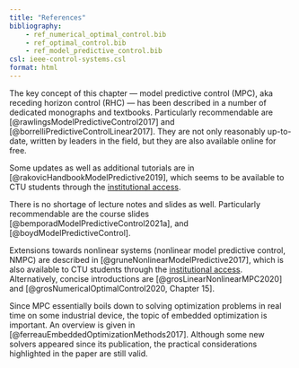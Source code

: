 ```yaml
---
title: "References"
bibliography: 
    - ref_numerical_optimal_control.bib
    - ref_optimal_control.bib
    - ref_model_predictive_control.bib
csl: ieee-control-systems.csl
format: html
---
```


The key concept of this chapter — model predictive control (MPC), aka receding horizon control (RHC) — has been described in a number of dedicated monographs and textbooks. Particularly recommendable are [@rawlingsModelPredictiveControl2017] and [@borrelliPredictiveControlLinear2017]. They are not only reasonably up-to-date, written by leaders in the field, but they are also available online for free.

Some updates as well as additional tutorials are in [@rakovicHandbookModelPredictive2019], which seems to be available to CTU students through the [institutional access](https://ebookcentral.proquest.com/lib/cvut/detail.action?docID=5504961).

There is no shortage of lecture notes and slides as well. Particularly recommendable are the course slides [@bemporadModelPredictiveControl2021a], and [@boydModelPredictiveControl].

Extensions towards nonlinear systems (nonlinear model predictive control, NMPC) are described in [@gruneNonlinearModelPredictive2017], which is also available to CTU students through the [institutional access](https://cvut.summon.serialssolutions.com/#!/search?bookMark=eNqFkUtPwzAQhA0URFr6AzggVb0gDqF-JbGPUJWHVMEFcbUc22lDQ1xsp_x93AZx5biab0a7s0Mwll1YmzbUSgajAbhE8BZBWMx4wVKSEsRTmkNM0_wIDEkcDxM-BglGvEgLhPhJLzBCMUEDkEAUrRnJ6BlIeI6LDDKOz8HY-w8Io5hjWKAETF9s29StkW7yabVpJltndK1CvTMTZdvgbHMBTivZeDMGg-A6MwLvD4u3-VO6fH18nt8tU0lggVla8kqpjLOSxWhNKoxIqaqq1JQZU5WVolrpnGhGFUKGasmqkjIc3UyznOZkBK76YLXrgohNyMauRFyW4XgWwyNw0-vSb8y3X9smeLFrTGntxovY1F8xeWRnPeu3rm5XxomeQlDse93TgojIi4NB7B3XvWPr7FdnfBCHYBW_4mQjFvdzWlDIMxTJ6e-e0svYXS0-bWtXTm7XXmTxEEgy_N8xPxJ1iPU). Alternatively, concise introductions are [@grosLinearNonlinearMPC2020] and [@grosNumericalOptimalControl2020, Chapter 15].

Since MPC essentially boils down to solving optimization problems in real time on some industrial device, the topic of embedded optimization is important. An overview is given in [@ferreauEmbeddedOptimizationMethods2017]. Although some new solvers appeared since its publication, the practical considerations highlighted in the paper are still valid.
